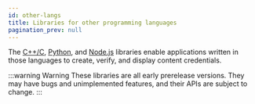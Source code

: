 ```yaml
---
id: other-langs
title: Libraries for other programming languages
pagination_prev: null
---
```


The [C++/C](c2pa-c), [Python](c2pa-python), and [Node.js](c2pa-node) libraries enable applications written in those languages to create, verify, and display content credentials.

:::warning Warning
These libraries are all early prerelease versions. They may have bugs and unimplemented features, and their APIs are subject to change.
:::
